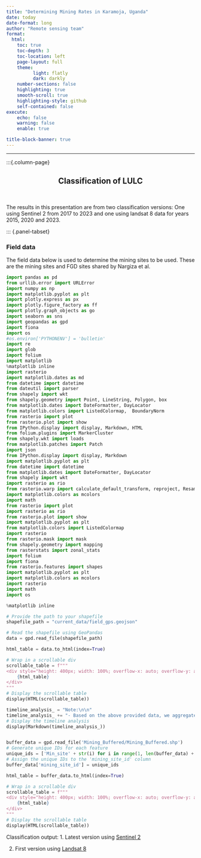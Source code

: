 ```yaml
---
title: "Determining Mining Rates in Karamoja, Uganda"
date: today
date-format: long
author: "Remote sensing team"
format:
  html:
    toc: true
    toc-depth: 3
    toc-location: left
    page-layout: full
    theme:
          light: flatly
          dark: darkly
    number-sections: false
    highlighting: true
    smooth-scroll: true
    highlighting-style: github
    self-contained: false
execute:
    echo: false
    warning: false
    enable: true

title-block-banner: true
---
```


```{=html}
<style type="text/css">

h1.title {
  font-size: 20px;
  color: White;
  text-align: center;
}
h4.author { /* Header 4 - and the author and data headers use this too  */
    font-size: 16px;
  font-family: "Source Sans Pro Semibold", Times, serif;
  color: Red;
  text-align: center;
}
h4.date { /* Header 4 - and the author and data headers use this too  */
  font-size: 16px;
  font-family: "Source Sans Pro Semibold", Times, serif;
  color: Red;
  text-align: center;
}
</style>
```

------------------------------------------------------------------------
:::{.column-page}

::: {style="text-align:center"}
<h2>Classification of LULC</h2>
:::

</br>

The results in this presentation are from two classification versions: One using Sentinel 2 from 2017 to 2023 and one using landsat 8 data for years 2015, 2020 and 2023.


::: {.panel-tabset}

### Field data
::: {.justify}
The field data below is used to determine the mining sites to be used. These are the mining sites and FGD sites shared by Nargiza et al. 
:::

```python
import pandas as pd
from urllib.error import URLError
import numpy as np
import matplotlib.pyplot as plt
import plotly.express as px
import plotly.figure_factory as ff
import plotly.graph_objects as go
import seaborn as sns
import geopandas as gpd
import fiona
import os
#os.environ['PYTHONENV'] = 'bulletin'
import re
import glob
import folium
import matplotlib
%matplotlib inline
import rasterio
import matplotlib.dates as md
from datetime import datetime
from dateutil import parser
from shapely import wkt
from shapely.geometry import Point, LineString, Polygon, box
from matplotlib.dates import DateFormatter, DayLocator
from matplotlib.colors import ListedColormap,  BoundaryNorm
from rasterio import plot
from rasterio.plot import show
from IPython.display import display, Markdown, HTML
from folium.plugins import MarkerCluster
from shapely.wkt import loads
from matplotlib.patches import Patch
import json
from IPython.display import display, Markdown
import matplotlib.pyplot as plt
from datetime import datetime
from matplotlib.dates import DateFormatter, DayLocator
from shapely import wkt
import rasterio as rio
from rasterio.warp import calculate_default_transform, reproject, Resampling
import matplotlib.colors as mcolors
import math
from rasterio import plot
import rasterio as rio
from rasterio.plot import show
import matplotlib.pyplot as plt
from matplotlib.colors import ListedColormap
import rasterio
from rasterio.mask import mask
from shapely.geometry import mapping
from rasterstats import zonal_stats
import folium
import fiona
from rasterio.features import shapes
import matplotlib.pyplot as plt
import matplotlib.colors as mcolors
import rasterio
import math
import os

%matplotlib inline

```

```python
# Provide the path to your shapefile
shapefile_path = "current_data/field_gps.geojson"

# Read the shapefile using GeoPandas
data = gpd.read_file(shapefile_path)

html_table = data.to_html(index=True)

# Wrap in a scrollable div
scrollable_table = f"""
<div style="height: 400px; width: 100%; overflow-x: auto; overflow-y: auto;">
    {html_table}
</div>
"""
# Display the scrollable table
display(HTML(scrollable_table))
```

```python
timeline_analysis_ = "Note:\n\n"
timeline_analysis_ += "- Based on the above provided data, we aggregate information from nine mining sites. We create a 5km buffer around each site, defining these regions as the areas of interest for the classification process.The geometry in the data below is the 5km buffer geometries.\n\n"
# Display the timeline analysis
display(Markdown(timeline_analysis_))


buffer_data = gpd.read_file('Mining_Buffered/Mining_Buffered.shp')
# Generate unique IDs for each feature
unique_ids = ['Min_site' + str(i) for i in range(1, len(buffer_data) + 1)]
# Assign the unique IDs to the 'mining_site_id' column
buffer_data['mining_site_id'] = unique_ids

html_table = buffer_data.to_html(index=True)

# Wrap in a scrollable div
scrollable_table = f"""
<div style="height: 400px; width: 100%; overflow-x: auto; overflow-y: auto;">
    {html_table}
</div>
"""
# Display the scrollable table
display(HTML(scrollable_table))
```


::: {.callout-tip}
Classification output:
1. Latest version using [Sentinel 2](https://janet68.quarto.pub/karamoja-sentinel-2-classification/)

2. First version using [Landsat 8](https://janet68.quarto.pub/karamoja_landsat_classification/)

:::